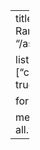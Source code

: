 ---
title: Casual
description: Rambling words.
image: "/assets/images/sleep.jpg"

listing:
  include:
    collection: ["casual"]
  exclude:
    draft: true

format:
  html: default

metadata-files:
  - _listing-all.yml
---
